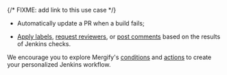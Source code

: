 {/* FIXME: add link to this use case */}

- Automatically update a PR when a build fails;

- [Apply labels](/actions/label), [request
  reviewers](/actions/request_reviews), or [post comments](/actions/comment)
  based on the results of Jenkins checks.

We encourage you to explore Mergify's [conditions](/configuration/actions) and
[actions](/actions/) to create your personalized Jenkins workflow.
